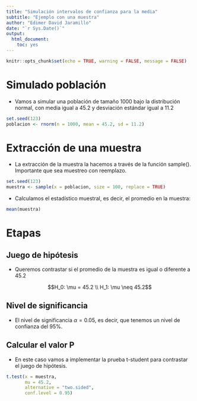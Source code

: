 ```yaml
---
title: "Simulación intervalos de confianza para la media"
subtitle: "Ejemplo con una muestra"
author: "Edimer David Jaramillo"
date: "`r Sys.Date()`"
output:
  html_document:
    toc: yes
---
```


```r
knitr::opts_chunk$set(echo = TRUE, warning = FALSE, message = FALSE)
```

# Simulado población

- Vamos a simular una población de tamaño 1000 bajo la distribución normal, con media igual a 45.2 y desviación estándar igual a 11.2

```r
set.seed(123)
poblacion <- rnorm(n = 1000, mean = 45.2, sd = 11.2)
```

# Extracción de una muestra

- La extracción de la muestra la hacemos a través de la función sample(). Importante que sea muestreo con reemplazo.

```r
set.seed(123)
muestra <- sample(x = poblacion, size = 100, replace = TRUE)
```

- Calculamos el estadístico muestral, es decir, el promedio en la muestra:

```r
mean(muestra)
```

# Etapas

## Juego de hipótesis

- Queremos contrastar si el promedio de la muestra es igual o diferente a 45.2

$$H_0: \mu = 45.2  \\
H_1: \mu \neq 45.2$$

## Nivel de significancia

- El nivel de significancia $\alpha = 0.05$, es decir, que tenemos un nivel de confianza del 95%.

## Calcular el valor P

- En este caso vamos a implementar la prueba t-student para contrastar el juego de hipótesis.

```r
t.test(x = muestra,
       mu = 45.2,
       alternative = "two.sided",
       conf.level = 0.95)
```

